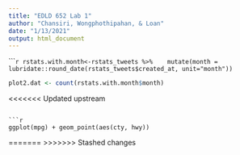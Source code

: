 ```yaml
---
title: "EDLD 652 Lab 1"
author: "Chansiri, Wongphothipahan, & Loan"
date: "1/13/2021"
output: html_document
---
```


``````r
rstats.with.month<-rstats_tweets %>% 
  mutate(month = lubridate::round_date(rstats_tweets$created_at, unit="month"))
```
```r
plot2.dat <- count(rstats.with.month$month)
```
<<<<<<< Updated upstream


```

```r
ggplot(mpg) + geom_point(aes(cty, hwy))
```

=======
>>>>>>> Stashed changes
